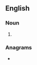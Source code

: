 ==English==

===Noun===
{{head|en|noun plural form}}

# {{plural of|warbler|lang=en}}

===Anagrams===
* {{l|en|brawlers}}
